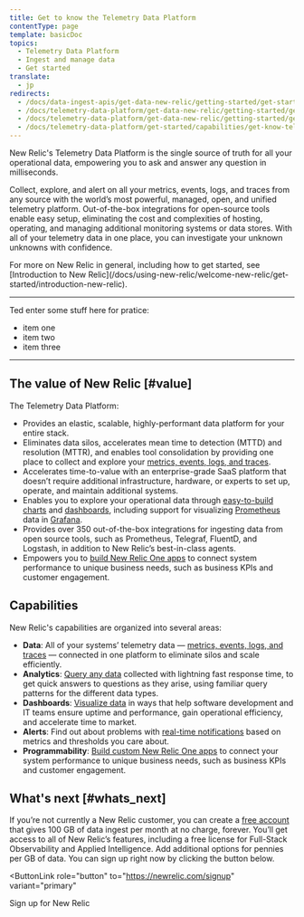 ```yaml
---
title: Get to know the Telemetry Data Platform
contentType: page
template: basicDoc
topics:
  - Telemetry Data Platform
  - Ingest and manage data
  - Get started
translate:
  - jp
redirects:
  - /docs/data-ingest-apis/get-data-new-relic/getting-started/get-started-telemetry-data-platform
  - /docs/telemetry-data-platform/get-data-new-relic/getting-started/get-started-telemetry-data-platform
  - /docs/telemetry-data-platform/get-data-new-relic/getting-started/get-know-telemetry-data-platform
  - /docs/telemetry-data-platform/get-started/capabilities/get-know-telemetry-data-platform
---
```


New Relic's Telemetry Data Platform is the single source of truth for all your operational data, empowering you to ask and answer any question in milliseconds.

Collect, explore, and alert on all your metrics, events, logs, and traces from any source with the world’s most powerful, managed, open, and unified telemetry platform. Out-of-the-box integrations for open-source tools enable easy setup, eliminating the cost and complexities of hosting, operating, and managing additional monitoring systems or data stores. With all of your telemetry data in one place, you can investigate your unknown unknowns with confidence.

<Callout variant="tip">
  For more on New Relic in general, including how to get started, see [Introduction to New Relic](/docs/using-new-relic/welcome-new-relic/get-started/introduction-new-relic).
</Callout>

---
Ted enter some stuff here for pratice:

* item one
* item two
* item three
---

## The value of New Relic [#value]

The Telemetry Data Platform:

* Provides an elastic, scalable, highly-performant data platform for your entire stack.
* Eliminates data silos, accelerates mean time to detection (MTTD) and resolution (MTTR), and enables tool consolidation by providing one place to collect and explore your [metrics, events, logs, and traces](/docs/using-new-relic/data/understand-data/new-relic-data-types).
* Accelerates time-to-value with an enterprise-grade SaaS platform that doesn’t require additional infrastructure, hardware, or experts to set up, operate, and maintain additional systems.
* Enables you to explore your operational data through [easy-to-build charts](/docs/query-your-data/explore-query-data/query-builder/use-advanced-nrql-mode-specify-data) and [dashboards](/docs/query-your-data/explore-query-data/dashboards/introduction-new-relic-one-dashboards), including support for visualizing [Prometheus](/docs/integrations/prometheus-integrations/install-configure/set-your-prometheus-remote-write-integration) data in [Grafana](/docs/integrations/grafana-integrations/get-started/grafana-support-prometheus-promql).
* Provides over 350 out-of-the-box integrations for ingesting data from open source tools, such as Prometheus, Telegraf, FluentD, and Logstash, in addition to New Relic’s best-in-class agents.
* Empowers you to [build New Relic One apps](/docs/new-relic-one/use-new-relic-one/build-new-relic-one/new-relic-one-build-your-own-custom-new-relic-one-application) to connect system performance to unique business needs, such as business KPIs and customer engagement.

## Capabilities

New Relic's capabilities are organized into several areas:

* **Data**: All of your systems’ telemetry data — [metrics, events, logs, and traces](/docs/using-new-relic/data/understand-data/new-relic-data-types) — connected in one platform to eliminate silos and scale efficiently.
* **Analytics**: [Query any data](/docs/using-new-relic/data/understand-data/query-new-relic-data) collected with lightning fast response time, to get quick answers to questions as they arise, using familiar query patterns for the different data types.
* **Dashboards**: [Visualize data](/docs/dashboards/new-relic-one-dashboards/get-started/introduction-new-relic-one-dashboards) in ways that help software development and IT teams ensure uptime and performance, gain operational efficiency, and accelerate time to market.
* **Alerts**: Find out about problems with [real-time notifications](/docs/alerts/new-relic-alerts/getting-started/new-relic-alerts-concepts-workflow) based on metrics and thresholds you care about.
* **Programmability**: [Build custom New Relic One apps](/docs/new-relic-one/use-new-relic-one/build-new-relic-one/new-relic-one-build-your-own-custom-new-relic-one-application) to connect your system performance to unique business needs, such as business KPIs and customer engagement.

## What's next [#whats_next]

If you’re not currently a New Relic customer, you can create a [free account](http://www.newrelic.com/pricing) that gives 100 GB of data ingest per month at no charge, forever. You’ll get access to all of New Relic’s features, including a free license for Full-Stack Observability and Applied Intelligence. Add additional options for pennies per GB of data. You can sign up right now by clicking the button below.

<ButtonLink
  role="button"
  to="https://newrelic.com/signup"
  variant="primary"
>
  Sign up for New Relic
</ButtonLink>
